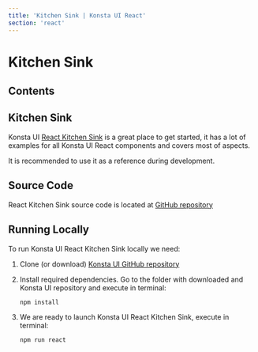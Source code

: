 ```yaml
---
title: 'Kitchen Sink | Konsta UI React'
section: 'react'
---
```



# Kitchen Sink

## Contents

## Kitchen Sink

Konsta UI [React Kitchen Sink](/kitchen-sink/react/dist/index.html) is a great place to get started, it has a lot of examples for all Konsta UI React components and covers most of aspects.

It is recommended to use it as a reference during development.

<Device
  className="hidden md:block"
  url="/kitchen-sink/react/dist/index.html?safe-areas=true"
  float
/>

## Source Code

React Kitchen Sink source code is located at [GitHub repository](https://github.com/konstaui/konsta/tree/master/kitchen-sink/react)

## Running Locally

To run Konsta UI React Kitchen Sink locally we need:

1. Clone (or download) [Konsta UI GitHub repository](https://github.com/konstaui/konsta)
2. Install required dependencies. Go to the folder with downloaded and Konsta UI repository and execute in terminal:

   ```
   npm install
   ```

3. We are ready to launch Konsta UI React Kitchen Sink, execute in terminal:
   ```
   npm run react
   ```
